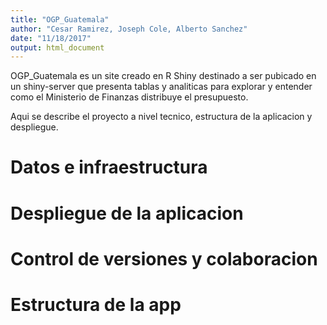 ```yaml
---
title: "OGP_Guatemala"
author: "Cesar Ramirez, Joseph Cole, Alberto Sanchez"
date: "11/18/2017"
output: html_document
---
```


OGP_Guatemala es un site creado en R Shiny destinado a ser pubicado en un shiny-server que presenta tablas y analiticas para explorar y entender como el Ministerio de Finanzas distribuye el presupuesto.

Aqui se describe el proyecto a nivel tecnico, estructura de la aplicacion y despliegue.

# Datos e infraestructura


# Despliegue de la aplicacion


# Control de versiones y colaboracion


# Estructura de la app







